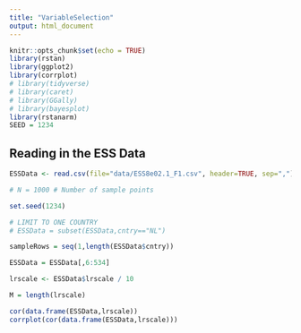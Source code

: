 ```yaml
---
title: "VariableSelection"
output: html_document
---
```




```r
knitr::opts_chunk$set(echo = TRUE)
library(rstan)
library(ggplot2)
library(corrplot)
# library(tidyverse)
# library(caret)
# library(GGally)
# library(bayesplot)
library(rstanarm)
SEED = 1234 
```


## Reading in the ESS Data
```r
ESSData <- read.csv(file="data/ESS8e02.1_F1.csv", header=TRUE, sep=",")
```

```r
# N = 1000 # Number of sample points

set.seed(1234)

# LIMIT TO ONE COUNTRY
# ESSData = subset(ESSData,cntry=="NL")

sampleRows = seq(1,length(ESSData$cntry))

ESSData = ESSData[,6:534]

lrscale <- ESSData$lrscale / 10

M = length(lrscale)
```

```r
cor(data.frame(ESSData,lrscale))
corrplot(cor(data.frame(ESSData,lrscale)))
```
